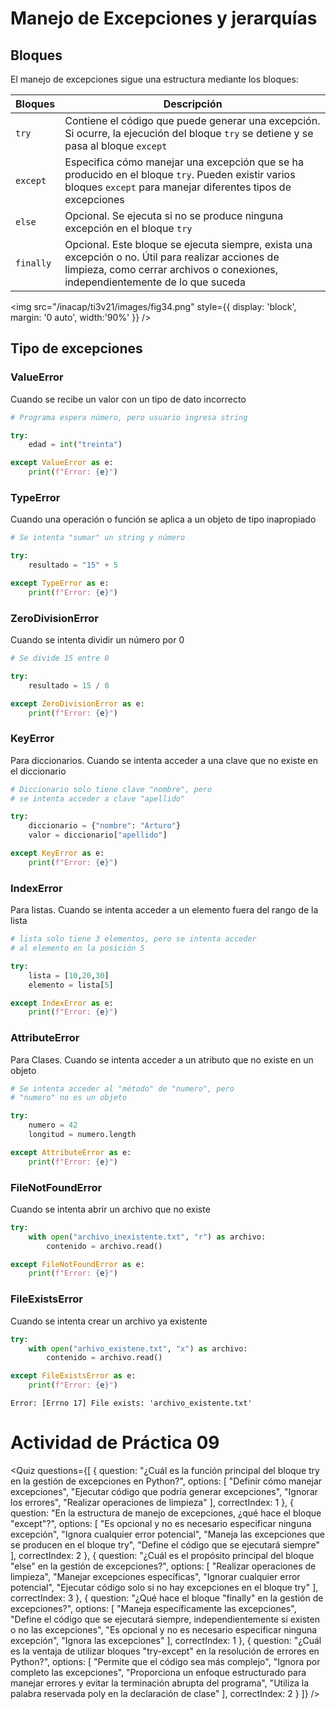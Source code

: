 
# Manejo de Excepciones y jerarquías

## Bloques 
El manejo de excepciones sigue una estructura mediante los bloques:

|Bloques|Descripción|
|-|----|
|`try`|Contiene el código que puede generar una excepción. Si ocurre, la ejecución del bloque `try` se detiene y se pasa al bloque `except`|
|`except`|Especifica cómo manejar una excepción que se ha producido en el bloque `try`. Pueden existir varios bloques `except` para manejar diferentes tipos de excepciones|
|`else`|Opcional. Se ejecuta si no se produce ninguna excepción en el bloque `try`|
|`finally`|Opcional. Este bloque se ejecuta siempre, exista una excepción o no. Útil para realizar acciones de limpieza, como cerrar archivos o conexiones, independientemente de lo que suceda|

<img 
    src="/inacap/ti3v21/images/fig34.png"
    style={{ display: 'block', margin: '0 auto', width:'90%' }} 
/>

## Tipo de excepciones

### ValueError
Cuando se recibe un valor con un tipo de dato incorrecto

```python
# Programa espera número, pero usuario ingresa string

try:
	edad = int("treinta")

except ValueError as e:
	print(f"Error: {e}")
```

### TypeError
Cuando una operación o función se aplica a un objeto de tipo inapropiado

```python
# Se intenta "sumar" un string y número

try:
	resultado = "15" + 5

except TypeError as e:
	print(f"Error: {e}")
```

### ZeroDivisionError
Cuando se intenta dividir un número por 0

```python
# Se divide 15 entre 0

try:
	resultado = 15 / 0

except ZeroDivisionError as e:
	print(f"Error: {e}")
```

### KeyError
Para diccionarios. Cuando se intenta acceder a una clave que no existe en el diccionario

```python
# Diccionario solo tiene clave "nombre", pero 
# se intenta acceder a clave "apellido"

try:
	diccionario = {"nombre": "Arturo"}
	valor = diccionario["apellido"]

except KeyError as e:
	print(f"Error: {e}")
```

### IndexError
Para listas. Cuando se intenta acceder a un elemento fuera del rango de la lista

```python
# lista solo tiene 3 elementos, pero se intenta acceder 
# al elemento en la posición 5

try:
	lista = [10,20,30]
	elemento = lista[5]

except IndexError as e:
	print(f"Error: {e}")
```

### AttributeError
Para Clases. Cuando se intenta acceder a un atributo que no existe en un objeto

```python
# Se intenta acceder al "método" de "numero", pero
# "numero" no es un objeto

try:
	numero = 42
	longitud = numero.length

except AttributeError as e:
	print(f"Error: {e}")
```

### FileNotFoundError
Cuando se intenta abrir un archivo que no existe

```python
try:
	with open("archivo_inexistente.txt", "r") as archivo:
		contenido = archivo.read()

except FileNotFoundError as e:
	print(f"Error: {e}")
```

### FileExistsError
Cuando se intenta crear un archivo ya existente

```python
try:
	with open("arhivo_existene.txt", "x") as archivo:
		contenido = archivo.read()

except FileExistsError as e:
	print(f"Error: {e}")
```

```shell
Error: [Errno 17] File exists: 'archivo_existente.txt'
```

# Actividad de Práctica 09

<Quiz questions={[
  {
    question: "¿Cuál es la función principal del bloque try en la gestión de excepciones en Python?",
    options: [
      "Definir cómo manejar excepciones",
      "Ejecutar código que podría generar excepciones",
      "Ignorar los errores",
      "Realizar operaciones de limpieza"
    ],
    correctIndex: 1
  },
  {
    question: "En la estructura de manejo de excepciones, ¿qué hace el bloque \"except\"?",
    options: [
      "Es opcional y no es necesario especificar ninguna excepción",
      "Ignora cualquier error potencial",
      "Maneja las excepciones que se producen en el bloque try",
      "Define el código que se ejecutará siempre"
    ],
    correctIndex: 2
  },
  {
    question: "¿Cuál es el propósito principal del bloque \"else\" en la gestión de excepciones?",
    options: [
      "Realizar operaciones de limpieza",
      "Manejar excepciones específicas",
      "Ignorar cualquier error potencial",
      "Ejecutar código solo si no hay excepciones en el bloque try"
    ],
    correctIndex: 3
  },
  {
    question: "¿Qué hace el bloque \"finally\" en la gestión de excepciones?",
    options: [
      "Maneja específicamente las excepciones",
      "Define el código que se ejecutará siempre, independientemente si existen o no las excepciones",
      "Es opcional y no es necesario especificar ninguna excepción",
      "Ignora las excepciones"
    ],
    correctIndex: 1
  },
  {
    question: "¿Cuál es la ventaja de utilizar bloques \"try-except\" en la resolución de errores en Python?",
    options: [
      "Permite que el código sea más complejo",
      "Ignora por completo las excepciones",
      "Proporciona un enfoque estructurado para manejar errores y evitar la terminación abrupta del programa",
      "Utiliza la palabra reservada poly en la declaración de clase"
    ],
    correctIndex: 2
  }
]} />